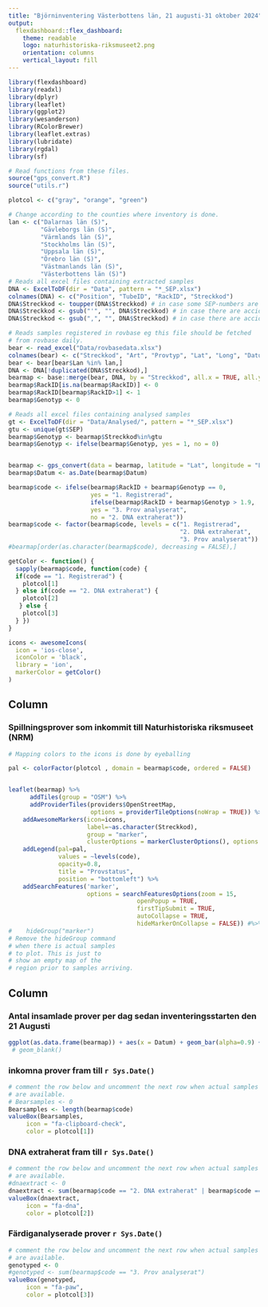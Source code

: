 ```yaml
---
title: "Björninventering Västerbottens län, 21 augusti-31 oktober 2024"
output: 
  flexdashboard::flex_dashboard:
    theme: readable
    logo: naturhistoriska-riksmuseet2.png
    orientation: columns
    vertical_layout: fill
---
```

  

```r
library(flexdashboard)
library(readxl)
library(dplyr)
library(leaflet)
library(ggplot2)
library(wesanderson)
library(RColorBrewer)
library(leaflet.extras)
library(lubridate)
library(rgdal)
library(sf)

# Read functions from these files.
source("gps_convert.R")
source("utils.r")

plotcol <- c("gray", "orange", "green")

# Change according to the counties where inventory is done.
lan <- c("Dalarnas län (S)",
         "Gävleborgs län (S)",
         "Värmlands län (S)",
         "Stockholms län (S)",
         "Uppsala län (S)",
         "Örebro län (S)",
         "Västmanlands län (S)",
         "Västerbottens län (S)")
# Reads all excel files containing extracted samples
DNA <- ExcelToDF(dir = "Data", pattern = "*_SEP.xlsx")
colnames(DNA) <- c("Position", "TubeID", "RackID", "Streckkod")
DNA$Streckkod <- toupper(DNA$Streckkod) # in case some SEP-numbers are written in lower case
DNA$Streckkod <- gsub("'", "", DNA$Streckkod) # in case there are accidental apostrophes in the names
DNA$Streckkod <- gsub(",", "", DNA$Streckkod) # in case there are accidental commas in the names

# Reads samples registered in rovbase eg this file should be fetched
# from rovbase daily.
bear <- read_excel("Data/rovbasedata.xlsx")
colnames(bear) <- c("Streckkod", "Art", "Provtyp", "Lat", "Long", "Datum", "Analysprioritet", "Kommunnummer", "Kommun", "Lansnummer", "Lan")
bear <- bear[bear$Lan %in% lan,]
DNA <- DNA[!duplicated(DNA$Streckkod),]
bearmap <- base::merge(bear, DNA, by = "Streckkod", all.x = TRUE, all.y = TRUE)
bearmap$RackID[is.na(bearmap$RackID)] <- 0
bearmap$RackID[bearmap$RackID>1] <- 1
bearmap$Genotyp <- 0

# Reads all excel files containing analysed samples
gt <- ExcelToDF(dir = "Data/Analysed/", pattern = "*_SEP.xlsx")
gtu <- unique(gt$SEP)
bearmap$Genotyp <- bearmap$Streckkod%in%gtu
bearmap$Genotyp <- ifelse(bearmap$Genotyp, yes = 1, no = 0)


bearmap <- gps_convert(data = bearmap, latitude = "Lat", longitude = "Long")
bearmap$Datum <- as.Date(bearmap$Datum)

bearmap$code <- ifelse(bearmap$RackID + bearmap$Genotyp == 0,
                       yes = "1. Registrerad",
                       ifelse(bearmap$RackID + bearmap$Genotyp > 1.9,
                       yes = "3. Prov analyserat",
                       no = "2. DNA extraherat"))
bearmap$code <- factor(bearmap$code, levels = c("1. Registrerad",
                                                "2. DNA extraherat",
                                                "3. Prov analyserat"))
#bearmap[order(as.character(bearmap$code), decreasing = FALSE),]

```

```r
getColor <- function() {
  sapply(bearmap$code, function(code) {
  if(code == "1. Registrerad") {
    plotcol[1]
  } else if(code == "2. DNA extraherat") {
    plotcol[2]
   } else {
    plotcol[3]
  } })
}

icons <- awesomeIcons(
  icon = 'ios-close',
  iconColor = 'black',
  library = 'ion',
  markerColor = getColor()
)
```



Column {data-width=650}
-----------------------------------------------------------------------

### Spillningsprover som inkommit till Naturhistoriska riksmuseet (NRM)

```r
# Mapping colors to the icons is done by eyeballing

pal <- colorFactor(plotcol , domain = bearmap$code, ordered = FALSE)


leaflet(bearmap) %>%
      addTiles(group = "OSM") %>%
      addProviderTiles(providers$OpenStreetMap,
                       options = providerTileOptions(noWrap = TRUE)) %>%
    addAwesomeMarkers(icon=icons,
                      label=~as.character(Streckkod),
                      group = "marker",
                      clusterOptions = markerClusterOptions(), options = ) %>%
    addLegend(pal=pal,
              values = ~levels(code),
              opacity=0.8,
              title = "Provstatus",
              position = "bottomleft") %>%
    addSearchFeatures('marker',
                      options = searchFeaturesOptions(zoom = 15,
                                    openPopup = TRUE,
                                    firstTipSubmit = TRUE,
                                    autoCollapse = TRUE,
                                    hideMarkerOnCollapse = FALSE)) #%>%
#    hideGroup("marker")
# Remove the hideGroup command
# when there is actual samples
# to plot. This is just to
# show an empty map of the
# region prior to samples arriving.

```

Column {data-width=350}
-----------------------------------------------------------------------

### Antal insamlade prover per dag sedan inventeringsstarten den 21 Augusti

```r

ggplot(as.data.frame(bearmap)) + aes(x = Datum) + geom_bar(alpha=0.9) + scale_y_continuous(name = "Insamlade prover per dag") #+
 # geom_blank()

```

### inkomna prover fram till `r Sys.Date()`

```r
# comment the row below and uncomment the next row when actual samples
# are available.
# Bearsamples <- 0
Bearsamples <- length(bearmap$code)
valueBox(Bearsamples,
	 icon = "fa-clipboard-check",
	 color = plotcol[1])
```

### DNA extraherat fram till `r Sys.Date()`

```r
# comment the row below and uncomment the next row when actual samples
# are available.
#dnaextract <- 0
dnaextract <- sum(bearmap$code == "2. DNA extraherat" | bearmap$code == "3. Prov analyserat")
valueBox(dnaextract,
	 icon = "fa-dna",
	 color = plotcol[2])

```

### Färdiganalyserade prover `r Sys.Date()`

```r
# comment the row below and uncomment the next row when actual samples
# are available.
genotyped <- 0
#genotyped <- sum(bearmap$code == "3. Prov analyserat")
valueBox(genotyped,
	 icon = "fa-paw",
	 color = plotcol[3])
```
